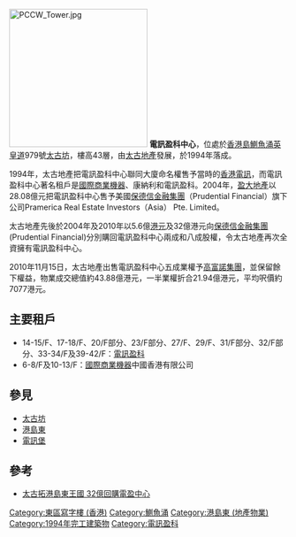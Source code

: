 [[File:PCCW_Tower.jpg|250px]]
'''電訊盈科中心'''，位處於[[香港島|香港島]][[鰂魚涌|鰂魚涌]][[英皇道|英皇道]]979號[[太古坊|太古坊]]，樓高43層，由[[太古地產|太古地產]]發展，於1994年落成。

1994年，太古地產把電訊盈科中心聯同大廈命名權售予當時的[[香港電訊|香港電訊]]，而電訊盈科中心著名租戶是[[國際商業機器|國際商業機器]]、康納利和電訊盈科。2004年，[[盈大地產|盈大地產]]以28.08億元把電訊盈科中心售予美國[[保德信金融集團|保德信金融集團]]（Prudential Financial）旗下公司Pramerica Real Estate Investors（Asia） Pte. Limited。

太古地產先後於2004年及2010年以5.6億[[港元|港元]]及32億港元向[[保德信金融集團|保德信金融集團]] (Prudential Financial)分別購回電訊盈科中心兩成和八成股權，令太古地產再次全資擁有電訊盈科中心。

2010年11月15日，太古地產出售電訊盈科中心五成業權予[[高富諾集團|高富諾集團]]，並保留餘下權益，物業成交總值約43.88億港元，一半業權折合21.94億港元，平均呎價約7077港元。

==主要租戶==
*14-15/F、17-18/F、20/F部分、23/F部分、27/F、29/F、31/F部分、32/F部分、33-34/F及39-42/F：[[電訊盈科|電訊盈科]]
*6-8/F及10-13/F：[[國際商業機器|國際商業機器]]中國香港有限公司

==參見==
* [[太古坊|太古坊]]
* [[港島東_(地產物業)|港島東]]
* [[電訊堡|電訊堡]]

==參考==
*[https://hk.appledaily.com/financeestate/art/20100930/14503950 太古拓港島東王國 32億回購電盈中心]{{Wayback|url=https://hk.appledaily.com/financeestate/art/20100930/14503950 |date=20200505102311 }}

{{太古集團}}

[[Category:東區寫字樓_(香港)|Category:東區寫字樓 (香港)]]
[[Category:鰂魚涌|Category:鰂魚涌]]
[[Category:港島東_(地產物業)|Category:港島東 (地產物業)]]
[[Category:1994年完工建築物|Category:1994年完工建築物]]
[[Category:電訊盈科|Category:電訊盈科]]